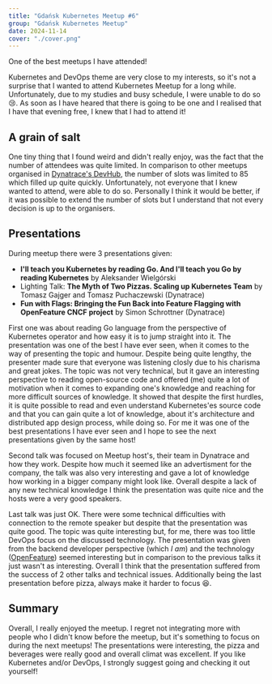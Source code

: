 ```yaml
---
title: "Gdańsk Kubernetes Meetup #6"
group: "Gdańsk Kubernetes Meetup"
date: 2024-11-14
cover: "./cover.png"
---
```


One of the best meetups I have attended!

Kubernetes and DevOps theme are very close to my interests, so it's not a surprise that I wanted to attend Kubernetes Meetup for a long while. Unfortunately, due to my studies and busy schedule, I were unable to do so :cry:. As soon as I have heared that there is going to be one and I realised that I have that evening free, I knew that I had to attend it!

## A grain of salt

One tiny thing that I found weird and didn't really enjoy, was the fact that the number of attendees was quite limited. In comparison to other meetups organised in [Dynatrace's DevHub](https://devone.com.pl/), the number of slots was limited to 85 which filled up quite quickly. Unfortunately, not everyone that I knew wanted to attend, were able to do so. Personally I think it would be better, if it was possible to extend the number of slots but I understand that not every decision is up to the organisers.

## Presentations

During meetup there were 3 presentations given:

- **I'll teach you Kubernetes by reading Go. And I'll teach you Go by reading Kubernetes** by Aleksander Wielgórski
- Lighting Talk: **The Myth of Two Pizzas. Scaling up Kubernetes Team** by Tomasz Gajger and Tomasz Puchaczewski (Dynatrace)
- **Fun with Flags: Bringing the Fun Back into Feature Flagging with OpenFeature CNCF project** by Simon Schrottner (Dynatrace)

First one was about reading Go language from the perspective of Kubernetes operator and how easy it is to jump straight into it. The presentation was one of the best I have ever seen, when it comes to the way of presenting the topic and humour. Despite being quite lengthy, the presenter made sure that everyone was listening closly due to his charisma and great jokes. The topic was not very technical, but it gave an interesting perspective to reading open-source code and offered (me) quite a lot of motivation when it comes to expanding one's knowledge and reaching for more difficult sources of knowledge. It showed that despite the first hurdles, it is quite possible to read and even understand Kubernetes'es source code and that you can gain quite a lot of knowledge, about it's architecture and distributed app design process, while doing so. For me it was one of the best presentations I have ever seen and I hope to see the next presentations given by the same host!

Second talk was focused on Meetup host's, their team in Dynatrace and how they work. Despite how much it seemed like an advertisment for the company, the talk was also very interesting and gave a lot of knowledge how working in a bigger company might look like. Overall despite a lack of any new technical knowledge I think the presentation was quite nice and the hosts were a very good speakers.

Last talk was just OK. There were some technical difficulties with connection to the remote speaker but despite that the presentation was quite good. The topic was quite interesting but, for me, there was too little DevOps focus on the discussed technology. The presentation was given from the backend developer perspective (which _I am_) and the technology ([OpenFeature](https://openfeature.dev/)) seemed interesting but in comparison to the previous talks it just wasn't as interesting. Overall I think that the presentation suffered from the success of 2 other talks and technical issues. Additionally being the last presentation before pizza, always make it harder to focus :laughing:.

## Summary

Overall, I really enjoyed the meetup. I regret not integrating more with people who I didn't know before the meetup, but it's something to focus on during the next meetups! The presentations were interesting, the pizza and beverages were really good and overall climat was excellent. If you like Kubernetes and/or DevOps, I strongly suggest going and checking it out yourself!